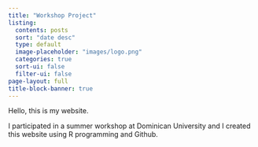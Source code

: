 ```yaml
---
title: "Workshop Project"
listing:
  contents: posts
  sort: "date desc"
  type: default
  image-placeholder: "images/logo.png"
  categories: true
  sort-ui: false
  filter-ui: false
page-layout: full
title-block-banner: true
---
```


Hello, this is my website.

I participated in a summer workshop at Dominican University and I created this website using R programming and Github.
